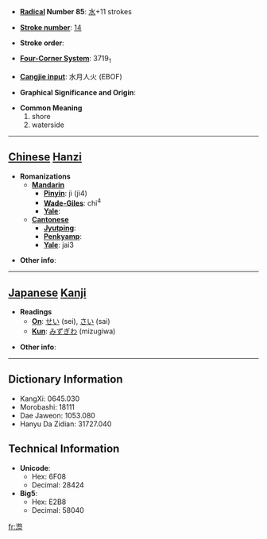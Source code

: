 * '''[[Wiktionary:Chinese radical index| Radical]] Number 85''': [[Wiktionary:Chinese radical index 水|水]]+11 strokes

* '''[[Wiktionary:Chinese total strokes index|Stroke number]]''': [[Wiktionary:Chinese total strokes index 14|14]]

* '''Stroke order''': 

* '''[[Wiktionary:Chinese four corner index|Four-Corner System]]''': 3719<sub>1</sub>

* '''[[Wiktionary:Chinese Cangjie index|Cangjie input]]''': 水月人火 (EBOF)

* '''Graphical Significance and Origin''': 

* '''Common Meaning'''
*#shore
*# waterside


----

== [[Chinese]] [[Hanzi]] ==

* '''Romanizations'''
** '''[[Mandarin]]'''
*** '''[[Pinyin]]''': jì (ji4)
*** '''[[Wade-Giles]]''': chi<sup>4</sup>
*** '''[[Yale]]''': 
** '''[[Cantonese]]'''
*** '''[[Jyutping]]''':
*** '''[[Penkyamp]]''': 
*** '''[[Yale]]''': jai3

* '''Other info''': 

----

== [[Japanese]] [[Kanji]] ==

* '''Readings'''
** '''[[On]]''': [[せい]] (sei), [[さい]] (sai)
** '''[[Kun]]''': [[みずぎわ]] (mizugiwa)

* '''Other info''':  

----

== Dictionary Information ==

* KangXi: 0645.030
* Morobashi: 18111
* Dae Jaweon: 1053.080
* Hanyu Da Zidian: 31727.040

== Technical Information ==

* '''Unicode''':
** Hex: 6F08
** Decimal: 28424
* '''Big5''':
** Hex: E2B8
** Decimal: 58040

[[fr:漈]]